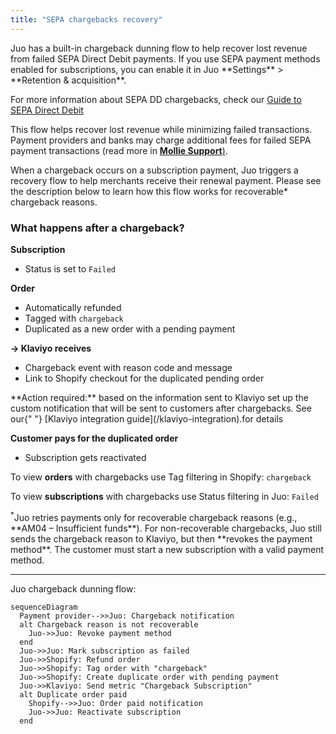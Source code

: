 ```yaml
---
title: "SEPA chargebacks recovery"
---
```


<Tip>
Juo has a built-in chargeback dunning flow to help recover lost revenue from failed SEPA Direct Debit payments. If you use SEPA payment methods enabled for subscriptions, you can enable it in Juo **Settings** > **Retention & acquisition**.

For more information about SEPA DD chargebacks, check our [Guide to SEPA Direct Debit](/sepa-direct-debit)

</Tip>

This flow helps recover lost revenue while minimizing failed transactions. Payment providers and banks may charge additional fees for failed SEPA payment transactions (read more in [**Mollie Support**)](https://help.mollie.com/hc/en-us/articles/115000796469-What-is-a-SEPA-Direct-Debit-chargeback).

When a chargeback occurs on a subscription payment, Juo triggers a recovery flow to help merchants receive their renewal payment. Please see the description below to learn how this flow works for recoverable\* chargeback reasons.

### What happens after a chargeback?

**Subscription**

- Status is set to `Failed`

**Order**

- Automatically refunded
- Tagged with `chargeback`
- Duplicated as a new order with a pending payment

**→ Klaviyo receives**

- Chargeback event with reason code and message
- Link to Shopify checkout for the duplicated pending order

<Note>
  **Action required:** based on the information sent to Klaviyo set up the
  custom notification that will be sent to customers after chargebacks. See our{" "}
  [Klaviyo integration guide](/klaviyo-integration).for details
</Note>

**Customer pays for the duplicated order**

- Subscription gets reactivated

<Note>

To view **orders** with chargebacks use Tag filtering in Shopify: `chargeback`

To view **subscriptions** with chargebacks use Status filtering in Juo: `Failed`

</Note>
<sup>*</sup>Juo retries payments only for recoverable chargeback reasons (e.g., **AM04 – Insufficient funds**). For non-recoverable chargebacks, Juo still sends the chargeback reason to Klaviyo, but then **revokes the payment method**. The customer must start a new subscription with a valid payment method.

---

Juo chargeback dunning flow:

```mermaid
sequenceDiagram
  Payment provider-->>Juo: Chargeback notification
  alt Chargeback reason is not recoverable
    Juo->>Juo: Revoke payment method
  end
  Juo->>Juo: Mark subscription as failed
  Juo->>Shopify: Refund order
  Juo->>Shopify: Tag order with "chargeback"
  Juo->>Shopify: Create duplicate order with pending payment
  Juo->>Klaviyo: Send metric "Chargeback Subscription"
  alt Duplicate order paid
    Shopify-->>Juo: Order paid notification
    Juo->>Juo: Reactivate subscription
  end
```
